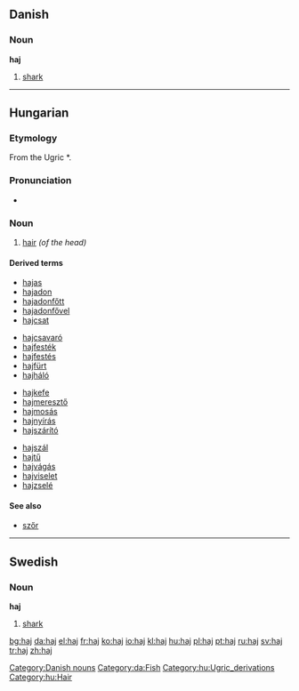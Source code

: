 {{see|hajj}}
==Danish==

===Noun===
'''haj''' {{c}}

# [[shark]]

[[Category:Danish nouns]]
[[Category:da:Fish]]
----

==Hungarian==

===Etymology===
From the Ugric *{{term|kajɜ||hair}}.
[[Category:hu:Ugric_derivations]]

===Pronunciation===
*{{IPA|/ˈhɒj/|lang=hu}}

===Noun===
{{hu-noun|ak}}

# [[hair]] ''(of the head)''

====Derived terms====
{{top4}}
* [[hajas]]
* [[hajadon]]
* [[hajadonfőtt]]
* [[hajadonfővel]]
* [[hajcsat]]
{{mid4}}
* [[hajcsavaró]]
* [[hajfesték]]
* [[hajfestés]]
* [[hajfürt]]
* [[hajháló]]
{{mid4}}
* [[hajkefe]]
* [[hajmeresztő]]
* [[hajmosás]]
* [[hajnyírás]]
* [[hajszárító]]
{{mid4}}
* [[hajszál]]
* [[hajtű]]
* [[hajvágás]]
* [[hajviselet]]
* [[hajzselé]]
{{bottom}}

====See also====
*[[szőr]]

[[Category:hu:Hair]]

----

==Swedish==

===Noun===
{{sv-noun-reg-ar}}
'''haj''' {{IPA|ˈhaj|lang=sv}} {{c}}

# [[shark]]

[[bg:haj]]
[[da:haj]]
[[el:haj]]
[[fr:haj]]
[[ko:haj]]
[[io:haj]]
[[kl:haj]]
[[hu:haj]]
[[pl:haj]]
[[pt:haj]]
[[ru:haj]]
[[sv:haj]]
[[tr:haj]]
[[zh:haj]]